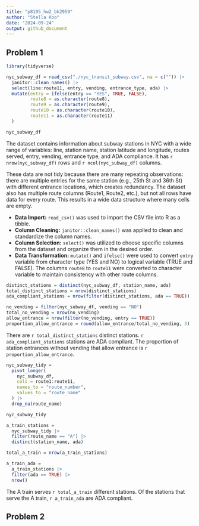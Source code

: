 ```yaml
---
title: "p8105_hw2_bk2959"
author: "Stella Koo"
date: "2024-09-24"
output: github_document
---
```


## Problem 1
```r
library(tidyverse)
```

```r
nyc_subway_df = read_csv("./nyc_transit_subway.csv", na = c("")) |>
  janitor::clean_names() |>
  select(line:route11, entry, vending, entrance_type, ada) |>
  mutate(entry = ifelse(entry == "YES", TRUE, FALSE),
         route8 = as.character(route8),
         route9 = as.character(route9),
         route10 = as.character(route10),
         route11 = as.character(route11)
  )

nyc_subway_df
```

The dataset contains information about subway stations in NYC with a wide range of variables: line, station name, station latitude and longitude, routes served, entry, vending, entrance type, and ADA compliance. It has `r nrow(nyc_subway_df)` rows and `r ncol(nyc_subway_df)` columns. 

These data are not tidy because there are many repeating observations: there are multiple entries for the same station (e.g., 25th St and 36th St) with different entrance locations, which creates redundancy. The dataset also has multiple route columns (Route1, Route2, etc.), but not all rows have data for every route. This results in a wide data structure where many cells are empty. 

* **Data Import:** `read_csv()` was used to import the CSV file into R as a tibble.
* **Column Cleaning:** `janitor::clean_names()` was applied to clean and standardize the column names.
* **Column Selection:** `select()` was utilized to choose specific columns from the dataset and organize them in the desired order.
* **Data Transformation:** `mutate()` and `ifelse()` were used to convert `entry` variable from character type (YES and NO) to logical variable (TRUE and FALSE). The columns `route8` to `route11` were converted to character variable to maintain consistency with other route columns.

```r
distinct_stations = distinct(nyc_subway_df, station_name, ada)
total_distinct_stations = nrow(distinct_stations)
ada_compliant_stations = nrow(filter(distinct_stations, ada == TRUE))

no_vending = filter(nyc_subway_df, vending == "NO")
total_no_vending = nrow(no_vending)
allow_entrance = nrow(filter(no_vending, entry == TRUE))
proportion_allow_entrance = round(allow_entrance/total_no_vending, 3)
```

There are `r total_distinct_stations` distinct stations. 
`r ada_compliant_stations` stations are ADA compliant.
The proportion of station entrances without vending that allow entrance is `r proportion_allow_entrance`. 

```r
nyc_subway_tidy = 
  pivot_longer(
    nyc_subway_df,
    cols = route1:route11,
    names_to = "route_number",
    values_to = "route_name"
  ) |>
  drop_na(route_name)

nyc_subway_tidy
```

```r
a_train_stations = 
  nyc_subway_tidy |>
  filter(route_name == "A") |>
  distinct(station_name, ada)

total_a_train = nrow(a_train_stations)

a_train_ada = 
  a_train_stations |>
  filter(ada == TRUE) |>
  nrow()
```

The A train serves `r total_a_train` different stations. Of the stations that serve the A train, `r a_train_ada` are ADA compliant.

## Problem 2

